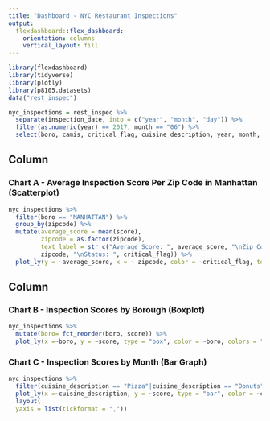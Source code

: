 ```yaml
---
title: "Dashboard - NYC Restaurant Inspections"
output: 
  flexdashboard::flex_dashboard:
    orientation: columns
    vertical_layout: fill
---
```


```r
library(flexdashboard)
library(tidyverse)
library(plotly)
library(p8105.datasets)
data("rest_inspec")
```

```r
nyc_inspections = rest_inspec %>%
  separate(inspection_date, into = c("year", "month", "day")) %>% 
  filter(as.numeric(year) == 2017, month == "06") %>% 
  select(boro, camis, critical_flag, cuisine_description, year, month, score, zipcode) %>% drop_na()
```



Column {data-width=650}
-----------------------------------------------------------------------

### Chart A - Average Inspection Score Per Zip Code in Manhattan (Scatterplot)

```r
nyc_inspections %>% 
  filter(boro == "MANHATTAN") %>% 
  group_by(zipcode) %>% 
  mutate(average_score = mean(score),
         zipcode = as.factor(zipcode),
         text_label = str_c("Average Score: ", average_score, "\nZip Code: ",
         zipcode, "\nStatus: ", critical_flag)) %>% 
  plot_ly(y = ~average_score, x = ~ zipcode, color = ~critical_flag, text = ~text_label, type = "scatter", mode = "markers")

```

Column {data-width=350}
-----------------------------------------------------------------------

### Chart B - Inspection Scores by Borough (Boxplot)

```r
nyc_inspections %>% 
  mutate(boro= fct_reorder(boro, score)) %>%
  plot_ly(x =~boro, y = ~score, type = "box", color = ~boro, colors = "viridis")
```

### Chart C - Inspection Scores by Month (Bar Graph)

```r
nyc_inspections %>% 
  filter(cuisine_description == "Pizza"|cuisine_description == "Donuts"|cuisine_description == "Ice Cream, Gelato, Yogurt, Ices"|cuisine_description == "Bakery") %>% 
  plot_ly(x =~cuisine_description, y = ~score, type = "bar", color = ~cuisine_description, colors = "viridis",  width = 0.0000001) %>% 
  layout(
  yaxis = list(tickformat = ","))
```

